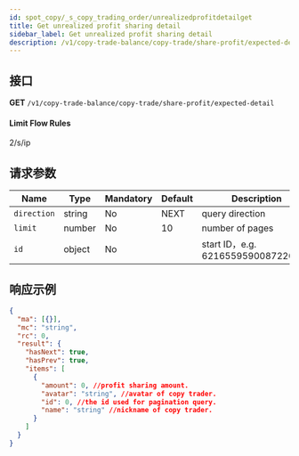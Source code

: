 ```yaml
---
id: spot_copy/_s_copy_trading_order/unrealizedprofitdetailget
title: Get unrealized profit sharing detail
sidebar_label: Get unrealized profit sharing detail
description: /v1/copy-trade-balance/copy-trade/share-profit/expected-detail
---
```


## 接口

**GET** `/v1/copy-trade-balance/copy-trade/share-profit/expected-detail`

#### **Limit Flow Rules**

2/s/ip

## 请求参数

| Name | Type | Mandatory | Default | Description |
| --- | --- | --- | --- | --- |
| `direction` | string | No | NEXT | query direction |
| `limit` | number | No | 10 | number of pages |
| `id` | object | No |  | start ID，e.g. 6216559590087220004 |

## 响应示例

```json
{
  "ma": [{}],
  "mc": "string",
  "rc": 0,
  "result": {
    "hasNext": true,
    "hasPrev": true,
    "items": [
      {
        "amount": 0, //profit sharing amount.
        "avatar": "string", //avatar of copy trader.
        "id": 0, //the id used for pagination query.
        "name": "string" //nickname of copy trader.
      }
    ]
  }
}
```
